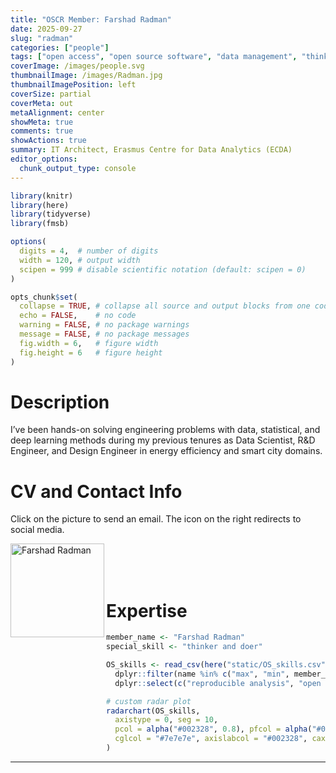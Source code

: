 ```yaml
---
title: "OSCR Member: Farshad Radman"
date: 2025-09-27
slug: "radman"
categories: ["people"]
tags: ["open access", "open source software", "data management", "thinker and doer", "ecda"] # top 3 categories + unique + school
coverImage: /images/people.svg
thumbnailImage: /images/Radman.jpg
thumbnailImagePosition: left
coverSize: partial
coverMeta: out
metaAlignment: center
showMeta: true
comments: true
showActions: true
summary: IT Architect, Erasmus Centre for Data Analytics (ECDA)
editor_options: 
  chunk_output_type: console
---
```


```r

library(knitr)
library(here)
library(tidyverse)
library(fmsb)

options(
  digits = 4,  # number of digits
  width = 120, # output width
  scipen = 999 # disable scientific notation (default: scipen = 0)
)

opts_chunk$set(
  collapse = TRUE, # collapse all source and output blocks from one code chunk into a single block
  echo = FALSE,    # no code
  warning = FALSE, # no package warnings
  message = FALSE, # no package messages
  fig.width = 6,   # figure width
  fig.height = 6   # figure height
)

```

# Description

I've been hands-on solving engineering problems with data, statistical, and deep learning methods during my previous tenures as Data Scientist, R&D Engineer, and Design Engineer in energy efficiency and smart city domains.
 
# CV and Contact Info

Click on the picture to send an email. The icon on the right redirects to social media.

<!-- EMAIL -->
<p>
  <a href="mailto:f.radman@rsm.nl">
  <img border="0" alt="Farshad Radman" src="/images/Radman.jpg" width="150" height="150" align="left">
  </a>
</p>

<!-- LINKEDIN -->
<p align="center">
  <a href="https://www.linkedin.com/in/radmanf/" class="fa fa-linkedin fa-2x" style="color:#000000;">
  </a>
</p>

<BR><BR><BR>

# Expertise

```r

member_name <- "Farshad Radman"
special_skill <- "thinker and doer"

OS_skills <- read_csv(here("static/OS_skills.csv")) %>%
  dplyr::filter(name %in% c("max", "min", member_name)) %>%
  dplyr::select(c("reproducible analysis", "open source software", "open access", "data management", all_of(special_skill), "data sharing", "preregistration"))

# custom radar plot
radarchart(OS_skills,
  axistype = 0, seg = 10,
  pcol = alpha("#002328", 0.8), pfcol = alpha("#00B969", 0.6), plwd = 4, centerzero = TRUE, # polygon
  cglcol = "#7e7e7e", axislabcol = "#002328", caxislabels = seq(0, 10, 2), cglwd = 0.8 # grid
)

```

***


